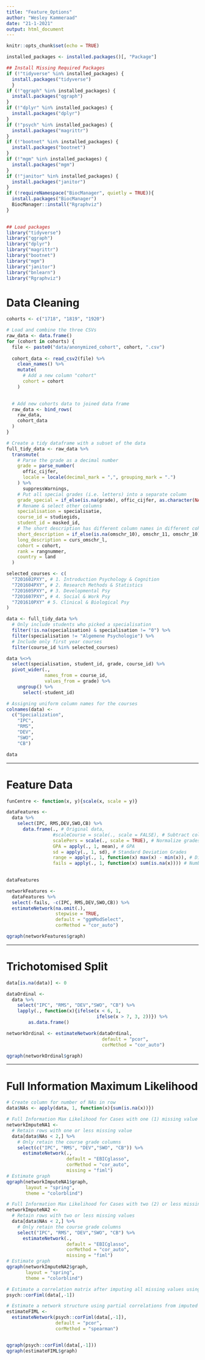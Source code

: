 ```yaml
---
title: "Feature_Options"
author: "Wesley Kammeraad"
date: "21-1-2021"
output: html_document
---
```


```r
knitr::opts_chunk$set(echo = TRUE)
```

```r
installed_packages <- installed.packages()[, "Package"]

## Install Missing Required Packages
if (!"tidyverse" %in% installed_packages) {
  install.packages("tidyverse")
  }
if (!"qgraph" %in% installed_packages) {
  install.packages("qgraph")
}
if (!"dplyr" %in% installed_packages) {
  install.packages("dplyr")
}
if (!"psych" %in% installed_packages) {
  install.packages("magrittr")
}
if (!"bootnet" %in% installed_packages) {
  install.packages("bootnet")
}
if (!"mgm" %in% installed_packages) {
  install.packages("mgm")
}
if (!"janitor" %in% installed_packages) {
  install.packages("janitor")
}
if (!requireNamespace("BiocManager", quietly = TRUE)){
  install.packages("BiocManager")
  BiocManager::install("Rgraphviz")
}
    

## Load packages
library("tidyverse")
library("qgraph")
library("dplyr")
library("magrittr")
library("bootnet")
library("mgm")
library("janitor")
library("bnlearn")
library("Rgraphviz")
```

# Data Cleaning

```r
cohorts <- c("1718", "1819", "1920")

# Load and combine the three CSVs
raw_data <- data.frame()
for (cohort in cohorts) {
  file <- paste0("data/anonymized_cohort", cohort, ".csv")
  
  cohort_data <- read_csv2(file) %>%
    clean_names() %>% 
    mutate(
      # Add a new column "cohort"
      cohort = cohort
    )

  
  # Add new cohorts data to joined data frame
  raw_data <- bind_rows(
    raw_data,
    cohort_data
  )
}
```

```r
# Create a tidy dataframe with a subset of the data
full_tidy_data <- raw_data %>% 
  transmute(
    # Parse the grade as a decimal number
    grade = parse_number(
      offic_cijfer,
      locale = locale(decimal_mark = ",", grouping_mark = ".")
    ) %>%
      suppressWarnings,
    # Put all special grades (i.e. letters) into a separate column
    grade_special = if_else(is.na(grade), offic_cijfer, as.character(NA)),
    # Rename & select other columns
    specialisation = specialisatie,
    course_id = studiegids,
    student_id = masked_id,
    # The short description has different column names in different cohorts
    short_description = if_else(is.na(omschr_10), omschr_11, omschr_10),
    long_description = curs_omschr_l,
    cohort = cohort,
    rank = rangnummer,
    country = land
  )
```

```r
selected_courses <- c(
  "7201602PXY", # 1. Introduction Psychology & Cognition
  "7201604PXY", # 2. Research Methods & Statistics
  "7201605PXY", # 3. Developmental Psy
  "7201607PXY", # 4. Social & Work Psy
  "7201610PXY" # 5. Clinical & Biological Psy
)

data <- full_tidy_data %>%
  # Only include students who picked a specialisation
  filter(!is.na(specialisation) & specialisation != "0") %>% 
  filter(specialisation != "Algemene Psychologie") %>% 
  # Include only first year courses
  filter(course_id %in% selected_courses)
```

```r
data %<>%
  select(specialisation, student_id, grade, course_id) %>%
  pivot_wider(.,
              names_from = course_id,
              values_from = grade) %>%
    ungroup() %>%
      select(-student_id)
```

```r
# Assigning uniform column names for the courses
colnames(data) <-
  c("Specialization",
    "IPC",
    "RMS",
    "DEV",
    "SWO",
    "CB")

data
```

---------------------------------------------------------------------------------------------------------------

# Feature Data 

```r
funCentre <- function(x, y){scale(x, scale = y)}

dataFeatures <- 
  data %>%  
    select(IPC, RMS,DEV,SWO,CB) %>%
      data.frame(., # Original data,
                 #scaleCourse = scale(., scale = FALSE), # Subtract column mean from observation for all courses
                 scalePers = scale(., scale = TRUE), # Normalize grades per person
                 GPA = apply(., 1, mean), # GPA
                 sd = apply(., 1, sd), # Standard Deviation Grades
                 range = apply(., 1, function(x) max(x) - min(x)), # Difference between max and min
                 fails = apply(., 1, function(x) sum(is.na(x)))) # Number of courses failed
                 

dataFeatures
```

```r
networkFeatures <- 
  dataFeatures %>%
  select(-fails, -c(IPC, RMS,DEV,SWO,CB)) %>% 
  estimateNetwork(na.omit(.),
                  stepwise = TRUE,
                  default = "ggmModSelect",
                  corMethod = "cor_auto")

qgraph(networkFeatures$graph)
```


---------------------------------------------------------------------------------------------------------------

# Trichotomised Split 

```r
data[is.na(data)] <- 0

dataOrdinal <- 
  data %>%
    select("IPC", "RMS", "DEV","SWO", "CB") %>% 
    lapply(., function(x){ifelse(x < 6, 1,
                                 ifelse(x > 7, 3, 2))}) %>%
        as.data.frame()

networkOrdinal <- estimateNetwork(dataOrdinal,
                                   default = "pcor",
                                   corMethod = "cor_auto")

qgraph(networkOrdinal$graph)
```

---------------------------------------------------------------------------------------------------------------

# Full Information Maximum Likelihood

```r
# Create column for number of NAs in row
data$NAs <- apply(data, 1, function(x){sum(is.na(x))})
```

```r
# Full Information Max Likelihood for Cases with one (1) missing value
networkImputeNA1 <- 
  # Retain rows with one or less missing value
  data[data$NAs < 2,] %>% 
    # Only retain the course grade columns
    select(c("IPC", "RMS", "DEV","SWO", "CB")) %>%  
      estimateNetwork(.,
                      default = "EBICglasso",
                      corMethod = "cor_auto",
                      missing = "fiml")
# Estimate graph
qgraph(networkImputeNA1$graph,
       layout = "spring",
       theme = "colorblind")
```
```r
# Full Information Max Likelihood for Cases with two (2) or less missing values
networkImputeNA2 <- 
  # Retain rows with two or less missing values
  data[data$NAs < 2,] %>% 
    # Only retain the course grade columns
    select("IPC", "RMS", "DEV","SWO", "CB") %>%  
      estimateNetwork(.,
                      default = "EBICglasso",
                      corMethod = "cor_auto",
                      missing = "fiml")
# Estimate graph
qgraph(networkImputeNA2$graph,
       layout = "spring",
       theme = "colorblind")
```

```r
# Estimate a correlation matrix after imputing all missing values using FIML
psych::corFiml(data[,-1])

# Estimate a network structure using partial correlations from imputed correlation matrix
estimateFIML <- 
  estimateNetwork(psych::corFiml(data[,-1]),
                  default = "pcor",
                  corMethod = "spearman")


qgraph(psych::corFiml(data[,-1]))
qgraph(estimateFIML$graph)
```

